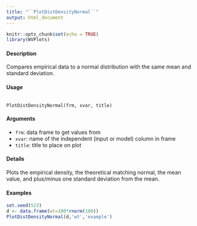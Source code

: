 ```yaml
---
title: "``PlotDistDensityNormal``"
output: html_document
---
```


```r
knitr::opts_chunk$set(echo = TRUE)
library(WVPlots)
```

#### Description

Compares empirical data to a normal distribution with the same mean and standard deviation.
 
#### Usage

<pre><code>
PlotDistDensityNormal(frm, xvar, title)
</code></pre> 

#### Arguments

* ``frm``: data frame to get values from
* ``xvar ``:  name of the independent (input or model) column in frame
* ``title ``:    title to place on plot

#### Details

Plots the empirical density, the theoretical matching normal, the mean value, and plus/minus one
standard deviation from the mean.
 
#### Examples
```r
set.seed(523)
d <- data.frame(wt=100*rnorm(100))
PlotDistDensityNormal(d,'wt','example')
```